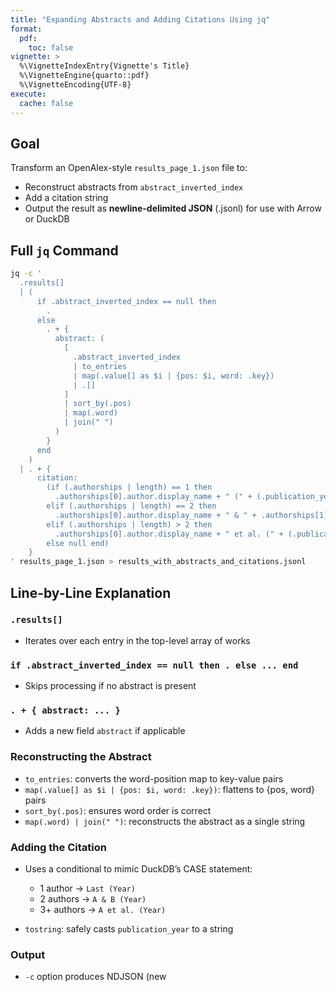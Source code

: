 ```yaml
---
title: "Expanding Abstracts and Adding Citations Using jq"
format:
  pdf:
    toc: false
vignette: >
  %\VignetteIndexEntry{Vignette's Title}
  %\VignetteEngine{quarto::pdf}
  %\VignetteEncoding{UTF-8}
execute: 
  cache: false
---
```


## Goal

Transform an OpenAlex-style `results_page_1.json` file to:

* Reconstruct abstracts from `abstract_inverted_index`
* Add a citation string
* Output the result as **newline-delimited JSON** (.jsonl) for use with Arrow or DuckDB

## Full `jq` Command

```bash
jq -c '
  .results[]
  | (
      if .abstract_inverted_index == null then
        .
      else
        . + {
          abstract: (
            [
              .abstract_inverted_index
              | to_entries
              | map(.value[] as $i | {pos: $i, word: .key})
              | .[]
            ]
            | sort_by(.pos)
            | map(.word)
            | join(" ")
          )
        }
      end
    )
  | . + {
      citation:
        (if (.authorships | length) == 1 then
          .authorships[0].author.display_name + " (" + (.publication_year|tostring) + ")"
        elif (.authorships | length) == 2 then
          .authorships[0].author.display_name + " & " + .authorships[1].author.display_name + " (" + (.publication_year|tostring) + ")"
        elif (.authorships | length) > 2 then
          .authorships[0].author.display_name + " et al. (" + (.publication_year|tostring) + ")"
        else null end)
    }
' results_page_1.json > results_with_abstracts_and_citations.jsonl
```

## Line-by-Line Explanation

### `.results[]`

* Iterates over each entry in the top-level array of works

### `if .abstract_inverted_index == null then . else ... end`

* Skips processing if no abstract is present

### `. + { abstract: ... }`

* Adds a new field `abstract` if applicable

### Reconstructing the Abstract

* `to_entries`: converts the word-position map to key-value pairs
* `map(.value[] as $i | {pos: $i, word: .key})`: flattens to {pos, word} pairs
* `sort_by(.pos)`: ensures word order is correct
* `map(.word) | join(" ")`: reconstructs the abstract as a single string

### Adding the Citation

* Uses a conditional to mimic DuckDB's CASE statement:

  * 1 author → `Last (Year)`
  * 2 authors → `A & B (Year)`
  * 3+ authors → `A et al. (Year)`
* `tostring`: safely casts `publication_year` to a string

### Output

* `-c` option produces NDJSON (new
